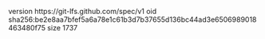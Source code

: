 version https://git-lfs.github.com/spec/v1
oid sha256:be2e8aa7bfef5a6a78e1c61b3d7b37655d136bc44ad3e6506989018463480f75
size 1737
